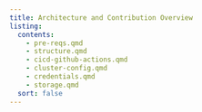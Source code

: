 ```yaml
---
title: Architecture and Contribution Overview
listing:
  contents:
    - pre-reqs.qmd
    - structure.qmd
    - cicd-github-actions.qmd
    - cluster-config.qmd
    - credentials.qmd
    - storage.qmd
  sort: false
---
```

